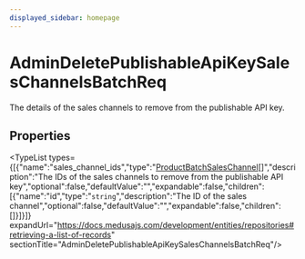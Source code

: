 ```yaml
---
displayed_sidebar: homepage
---
```



# AdminDeletePublishableApiKeySalesChannelsBatchReq

The details of the sales channels to remove from the publishable API key.

## Properties

<TypeList types={[{"name":"sales_channel_ids","type":"[ProductBatchSalesChannel](medusa.ProductBatchSalesChannel.mdx)[]","description":"The IDs of the sales channels to remove from the publishable API key","optional":false,"defaultValue":"","expandable":false,"children":[{"name":"id","type":"`string`","description":"The ID of the sales channel","optional":false,"defaultValue":"","expandable":false,"children":[]}]}]} expandUrl="https://docs.medusajs.com/development/entities/repositories#retrieving-a-list-of-records" sectionTitle="AdminDeletePublishableApiKeySalesChannelsBatchReq"/>

